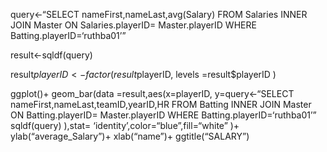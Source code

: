 query<-"SELECT nameFirst,nameLast,avg(Salary)
FROM Salaries INNER JOIN Master
ON Salaries.playerID= Master.playerID
WHERE Batting.playerID='ruthba01'"

result<-sqldf(query)

result$playerID<-factor(result$playerID, levels =result$playerID )

ggplot()+
  geom_bar(data =result,aes(x=playerID, y=query<-"SELECT nameFirst,nameLast,teamID,yearID,HR
FROM Batting INNER JOIN Master
                            ON Batting.playerID= Master.playerID
                            WHERE Batting.playerID='ruthba01'"
                            sqldf(query)  ),stat= 'identity',color="blue",fill="white" )+
  ylab("average_Salary")+
  xlab("name")+
  ggtitle("SALARY")